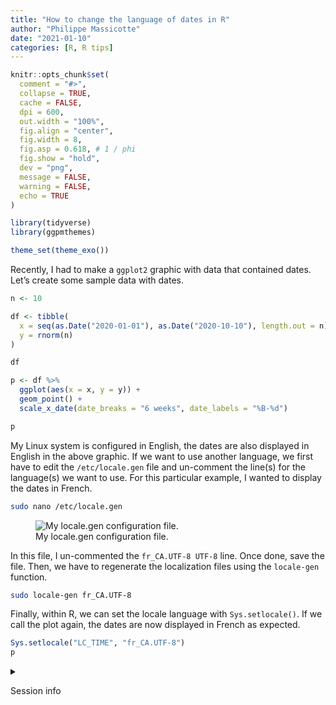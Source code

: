```yaml
---
title: "How to change the language of dates in R"
author: "Philippe Massicotte"
date: "2021-01-10"
categories: [R, R tips] 
---
```


```r
knitr::opts_chunk$set(
  comment = "#>",
  collapse = TRUE,
  cache = FALSE,
  dpi = 600,
  out.width = "100%",
  fig.align = "center",
  fig.width = 8,
  fig.asp = 0.618, # 1 / phi
  fig.show = "hold",
  dev = "png",
  message = FALSE,
  warning = FALSE,
  echo = TRUE
)

library(tidyverse)
library(ggpmthemes)

theme_set(theme_exo())
```

Recently, I had to make a `ggplot2` graphic with data that contained dates. Let's create some sample data with dates.

```r
n <- 10

df <- tibble(
  x = seq(as.Date("2020-01-01"), as.Date("2020-10-10"), length.out = n),
  y = rnorm(n)
)

df

p <- df %>% 
  ggplot(aes(x = x, y = y)) +
  geom_point() +
  scale_x_date(date_breaks = "6 weeks", date_labels = "%B-%d")

p
```

My Linux system is configured in English, the dates are also displayed in English in the above graphic. If we want to use another language, we first have to edit the `/etc/locale.gen` file and un-comment the line(s) for the language(s) we want to use. For this particular example, I wanted to display the dates in French.

``` .bash
sudo nano /etc/locale.gen
```

![My locale.gen configuration file.](images/locale_gen.png)

In this file, I un-commented the `fr_CA.UTF-8 UTF-8` line. Once done, save the file. Then, we have to regenerate the localization files using the `locale-gen` function.

``` .bash
sudo locale-gen fr_CA.UTF-8
```

Finally, within R, we can set the locale language with `Sys.setlocale()`. If we call the plot again, the dates are now displayed in French as expected.

```r
Sys.setlocale("LC_TIME", "fr_CA.UTF-8")
p
```

<details>

<summary>

Session info

</summary>

```r
## Reproducibility info
options(width = 120)
devtools::session_info()
```

</details>
